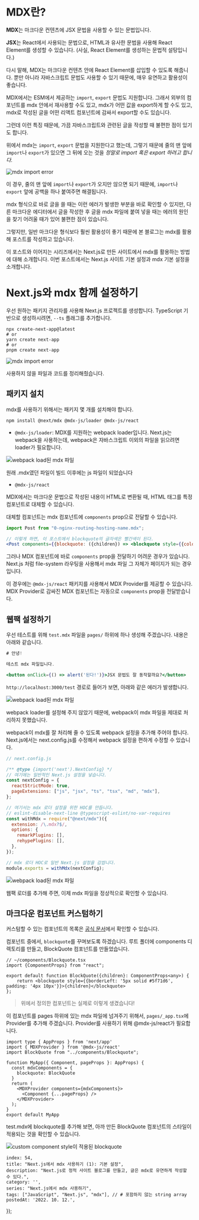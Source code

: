 
# MDX란?

**MDX**는 마크다운 컨텐츠에 JSX 문법을 사용할 수 있는 문법입니다.

**JSX**는 React에서 사용되는 문법으로, HTML과 유사한 문법을 사용해 React Element를 생성할 수 있습니다. (사실, React Element를 생성하는 문법적 설탕입니다.)

다시 말해, MDX는 마크다운 컨텐츠 안에 React Element를 삽입할 수 있도록 해줍니다. 뿐만 아니라 자바스크립트 문법도 사용할 수 있기 때문에, 매우 유연하고 활용성이 좋습니다.

MDX에서는 ESM에서 제공하는 `import`, `export` 문법도 지원합니다. 그래서 외부의 컴포넌트를 mdx 안에서 재사용할 수도 있고, mdx가 어떤 값을 export하게 할 수도 있고, mdx로 작성된 글을 어떤 리액트 컴포넌트에 감싸서 export할 수도 있습니다.

그런데 이런 특징 때문에, 가끔 자바스크립트와 관련된 글을 작성할 때 불편한 점이 있기도 합니다.

위에서 mdx는 `import`, `export` 문법을 지원한다고 했는데, 그렇기 때문에 줄의 맨 앞에 `import`나 `export`가 있으면 그 뒤에 오는 것을 *정말로 import 혹은 export 하려고 합니다.*

![mdx import error](/image/54-mdx-import-err.png)

이 경우, 줄의 맨 앞에 `import`나 `export`가 오지만 않으면 되기 때문에, `import`나 `export` 앞에 공백을 하나 붙여주면 해결됩니다.

mdx 형식으로 바로 글을 쓸 때는 이런 에러가 발생한 부분을 바로 확인할 수 있지만, 다른 마크다운 에디터에서 글을 작성한 후 글을 mdx 파일에 붙여 넣을 때는 에러의 원인을 찾기 어려울 때가 있어 불편한 점이 있습니다.

그렇지만, 일반 마크다운 형식보다 훨씬 활용성이 좋기 때문에 본 블로그는 mdx를 활용해 포스트를 작성하고 있습니다.

이 포스트와 이어지는 시리즈에서는 Next.js로 만든 사이트에서 mdx를 활용하는 방법에 대해 소개합니다. 이번 포스트에서는 Next.js 사이트 기본 설정과 mdx 기본 설정을 소개합니다.

# Next.js와 mdx 함께 설정하기

우선 원하는 패키지 관리자를 사용해 Next.js 프로젝트를 생성합니다. TypeScript 기반으로 생성하시려면, `--ts` 플래그를 추가합니다.

```
npx create-next-app@latest
# or
yarn create next-app
# or
pnpm create next-app
```

![mdx import error](/image/54-next-initial-setting.png)

사용하지 않을 파일과 코드를 정리해줬습니다.

<WavyLine size={4}/>

## 패키지 설치

mdx를 사용하기 위해서는 패키지 몇 개를 설치해야 합니다.

```
npm install @next/mdx @mdx-js/loader @mdx-js/react
```

- `@mdx-js/loader`: MDX를 지원하는 webpack loader입니다. Next.js는 webpack을 사용하는데, webpack은 자바스크립트 이외의 파일을 읽으려면 loader가 필요합니다.

![webpack load된 mdx 파일](/image/54-mdx-webpack.png)

<Caption>원래 .mdx였던 파일이 빌드 이후에는 js 파일이 되었습니다</Caption>

- `@mdx-js/react`

MDX에서는 마크다운 문법으로 작성된 내용이 HTML로 변환될 때, HTML 태그를 특정 컴포넌트로 대체할 수 있습니다.

대체할 컴포넌트는 mdx 컴포넌트에 `components` prop으로 전달할 수 있습니다.

```jsx
import Post from "0-nginx-routing-hosting-name.mdx";

// 이렇게 하면, 이 포스트에서 blockquote의 글자색은 빨간색이 된다.
<Post components={{blockquote: ({children}) => <blockquote style={{color: 'red'}}>{children}</blockquote>}} />
```

그러나 MDX 컴포넌트에 바로 `components` prop을 전달하기 어려운 경우가 있습니다. Next.js 처럼 file-system 라우팅을 사용해서 mdx 파일 그 자체가 페이지가 되는 경우입니다.

이 경우에는 `@mdx-js/react` 패키지를 사용해서 MDX Provider를 제공할 수 있습니다. MDX Provider로 감싸진 MDX 컴포넌트는 자동으로 `components` prop을 전달받습니다.

<WavyLine size={4}/>

## 웹팩 설정하기

우선 테스트를 위해 `test.mdx` 파일을 `pages/` 하위에 하나 생성해 주겠습니다. 내용은 아래와 같습니다.
```jsx
# 안녕!

테스트 mdx 파일입니다.

<button onClick={() => alert('된다!')}>JSX 문법도 잘 동작할까요?</button>
```

`http://localhost:3000/test` 경로로 들어가 보면, 아래와 같은 에러가 발생합니다.

![webpack load된 mdx 파일](/image/54-mdx-err-no-webpack.png)

webpack loader를 설정해 주지 않았기 때문에, webpack이 mdx 파일을 제대로 처리하지 못했습니다.

webpack이 mdx를 잘 처리해 줄 수 있도록 webpack 설정을 추가해 주어야 합니다. Next.js에서는 next.config.js를 수정해서 webpack 설정을 편하게 수정할 수 있습니다.

```js
// next.config.js

/** @type {import('next').NextConfig} */
// 여기에는 일반적인 Next.js 설정을 넣습니다.
const nextConfig = {
  reactStrictMode: true,
  pageExtensions: ["js", "jsx", "ts", "tsx", "md", "mdx"],
};

// 여기서는 mdx 로더 설정을 위한 HOC를 만듭니다.
// eslint-disable-next-line @typescript-eslint/no-var-requires
const withMdx = require("@next/mdx")({
  extension: /\.mdx?$/,
  options: {
    remarkPlugins: [],
    rehypePlugins: [],
  },
});

// mdx 로더 HOC로 일반 Next.js 설정을 감쌉니다.
module.exports = withMdx(nextConfig);
```

![webpack load된 mdx 파일](/image/54-mdx-working.png)

웹팩 로더를 추가해 주면, 이제 mdx 파일을 정상적으로 확인할 수 있습니다.

<WavyLine size={4}/>

## 마크다운 컴포넌트 커스텀하기

커스텀할 수 있는 컴포넌트의 목록은 [공식 문서](https://mdxjs.com/table-of-components/)에서 확인할 수 있습니다.

컴포넌트 중에서, `blockquote`를 꾸며보도록 하겠습니다. 루트 폴더에 components 디렉토리를 만들고, BlockQuote 컴포넌트를 만들었습니다.

```tsx
// ~/components/Blockquote.tsx
import {ComponentProps} from "react";

export default function BlockQuote({children}: ComponentProps<any>) {
    return <blockquote style={{borderLeft: '5px solid #5f71d6', padding: '4px 10px'}}>{children}</blockquote>
};
```

<blockquote style={{borderLeft: '5px solid #5f71d6', padding: '4px 10px'}}>위에서 정의한 컴포넌트는 실제로 이렇게 생겼습니다!</blockquote>

이 컴포넌트를 pages 하위에 있는 mdx 파일에 넘겨주기 위해서, `pages/_app.tsx`에 Provider를 추가해 주겠습니다. Provider를 사용하기 위해 @mdx-js/react가 필요합니다.

```tsx
import type { AppProps } from 'next/app'
import { MDXProvider } from '@mdx-js/react'
import BlockQuote from "../components/Blockquote";

function MyApp({ Component, pageProps }: AppProps) {
  const mdxComponents = {
    blockquote: BlockQuote
  }
  return (
    <MDXProvider components={mdxComponents}>
      <Component {...pageProps} />
    </MDXProvider>
  );
}
export default MyApp
```

test.mdx에 blockquote를 추가해 보면, 아까 만든 BlockQuote 컴포넌트의 스타일이 적용되는 것을 확인할 수 있습니다.

![custom component style이 적용된 blockquote](/image/54-mdx-blockquote.png)




    index: 54,
    title: "Next.js에서 mdx 사용하기 (1): 기본 설정",
    description: "Next.js로 정적 사이트 블로그를 만들고, 글은 mdx로 유연하게 작성할 수 있다.",
    category: '',
    series: "Next.js에서 mdx 사용하기",
    tags: ["JavaScript", "Next.js", "mdx"], // # 포함하지 않는 string array
    postedAt: '2022. 10. 12.',
});